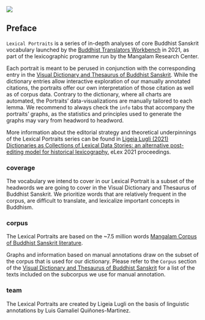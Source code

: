 ![](SynchordLanguage.png)

## Preface

`Lexical Portraits` is a series of in-depth analyses of core Buddhist Sanskrit vocabulary launched by the <a href='https://www.mangalamresearch.org/buddhist-translators-workbench/' target='_blank'>Buddhist Translators Workbench</a> in 2021, as part of the lexicographic programme run by the Mangalam Research Center.

Each portrait is meant to be perused in conjunction with the corresponding entry in the <a href='https://mangalamresearch.shinyapps.io/VisualDictionaryOfBuddhistSanskrit/' target='_blank'>Visual Dictionary and Thesaurus of Buddhist Sanskrit</a>. While the dictionary entries allow interactive exploration of our manually annotated citations, the portraits offer our own interpretation of those citation as well as of corpus data. Contrary to the dictionary, where all charts are automated, the Portraits' data-visualizations are manually tailored to each lemma. We recommend to always check the `info` tabs that accompany the portraits' graphs, as the statistics and principles used to generate the graphs may vary from headword to headword.

More information about the editorial strategy and theoretical underpinnings of the Lexical Portraits series can be found in <a href='https://www.academia.edu/62340340/Dictionaries_as_collections_of_lexical_data_stories_an_alternative_post_editing_model_for_historical_corpus_lexicography' target='_blank'>Ligeia Lugli (2021) Dictionaries as Collections of Lexical Data Stories: an alternative post-editing model for historical lexicography.</a> eLex 2021 proceedings.

### coverage

The vocabulary we intend to cover in our Lexical Portrait is a subset of the headwords we are going to cover in the Visual Dictionary and Thesaurus of Buddhist Sanskrit. We prioritize words that are relatively frequent in the corpus, are difficult to translate, and lexicalize important concepts in Buddhism.

### corpus

The Lexical Portraits are based on the \~7.5 million words <a href='https://zenodo.org/records/16639879'  target='_blank'>Mangalam Corpus of Buddhist Sanskrit literature</a>.

Graphs and information based on manual annotations draw on the subset of the corpus that is used for our dictionary. Please refer to the `Corpus` section of the <a href='https://mangalamresearch.shinyapps.io/VisualDictionaryOfBuddhistSanskrit/' target='_blank'>Visual Dictionary and Thesaurus of Buddhist Sanskrit</a> for a list of the texts included on the subcorpus we use for manual annotation.

### team

The Lexical Portraits are created by Ligeia Lugli on the basis of linguistic annotations by Luis Gamaliel Quiñones-Martinez.
